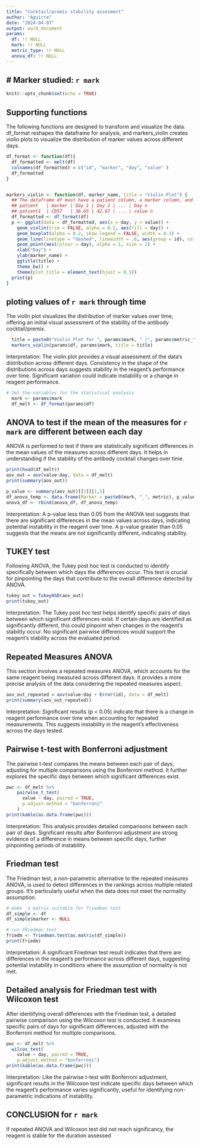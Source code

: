 ```yaml
---
title: "Cocktail/premix stability assesment"
author: "Aguirre"
date: "2024-04-07"
output: word_document
params:
  df: !r NULL
  mark: !r NULL
  metric_type: !r NULL
  anova_df: !r NULL
---
```


# Marker studied: `r mark`
---------------------------------------------


```r
knitr::opts_chunk$set(echo = TRUE)
```

## Supporting functions

The following functions are designed to transform and visualize the data. df_format reshapes the dataframe for analysis, and markers_violin creates violin plots to visualize the distribution of marker values across different days.

```r

df_format <- function(df){
  df_formatted <- melt(df)
  colnames(df_formatted) = c("id", "marker", "day", "value" )
  df_formatted
}


markers_violin <- function(df, marker_name, title = "Violin Plot") {
  ## The dataframe df must have a patient column, a marker column, and as many columns as there are days evaluated
  ## patient   | marker | Day 1 | Day 2 | ... | Day n
  ## patient1  | CD57   | 36.65 | 42.67 | ... | value n
  df_formatted <- df_format(df)
  p <- ggplot(data = df_formatted, aes(x = day, y = value)) +
    geom_violin(trim = FALSE, alpha = 0.2, aes(fill = day)) +
    geom_boxplot(alpha = 0.2, show.legend = FALSE, width = 0.3) +
    geom_line(linetype = "dashed", linewidth = .6, aes(group = id), color = "gray20") +
    geom_point(aes(colour = day), alpha = 1, size = 2) +
    xlab("Day") + 
    ylab(marker_name) +
    ggtitle(title) + 
    theme_bw() +
    theme(plot.title = element_text(hjust = 0.5))
  print(p)
}


```


## ploting values of `r mark` through time

The violin plot visualizes the distribution of marker values over time, offering an initial visual assessment of the stability of the antibody cocktail/premix.
  
```r
  title = paste0("Violin Plot for ", params$mark, " (", params$metric_type, ")")
  markers_violin(params$df, params$mark, title = title)
```
  
Interpretation: The violin plot provides a visual assessment of the data's distribution across different days. Consistency in the shape of the distributions across days suggests stability in the reagent's performance over time. Significant variation could indicate instability or a change in reagent performance.  
  
```r
# Set the variables for the statistical analysis
  mark <- params$mark
  df_melt <- df_format(params$df)
```

## ANOVA to test if the mean of the measures for `r mark` are different between each day

ANOVA is performed to test if there are statistically significant differences in the mean values of the measures across different days. It helps in understanding if the stability of the antibody cocktail changes over time.

```r
print(head(df_melt))
aov_out = aov(value~day, data = df_melt)
print(summary(aov_out))
```

```r

p_value <- summary(aov_out)[[1]][1,5]
df_anova_temp <- data.frame(Marker = paste0(mark, "_", metric), p_value)
anova_df <- rbind(anova_df, df_anova_temp)

```

Interpretation: A p-value less than 0.05 from the ANOVA test suggests that there are significant differences in the mean values across days, indicating potential instability in the reagent over time. A p-value greater than 0.05 suggests that the means are not significantly different, indicating stability.

## TUKEY test 

Following ANOVA, the Tukey post hoc test is conducted to identify specifically between which days the differences occur. This test is crucial for pinpointing the days that contribute to the overall difference detected by ANOVA.

```r
tukey_out = TukeyHSD(aov_out)
print(tukey_out)
```

Interpretation: The Tukey post hoc test helps identify specific pairs of days between which significant differences exist. If certain days are identified as significantly different, this could pinpoint when changes in the reagent's stability occur. No significant pairwise differences would support the reagent's stability across the evaluated period.

## Repeated Measures ANOVA

This section involves a repeated measures ANOVA, which accounts for the same reagent being measured across different days. It provides a more precise analysis of the data considering the repeated measures aspect.

```r
aov_out_repeated = aov(value~day + Error(id), data = df_melt)
print(summary(aov_out_repeated))
```

Interpretation: Significant results (p < 0.05) indicate that there is a change in reagent performance over time when accounting for repeated measurements. This suggests instability in the reagent's effectiveness across the days tested.

## Pairwise t-test with Bonferroni adjustment

The pairwise t-test compares the means between each pair of days, adjusting for multiple comparisons using the Bonferroni method. It further explores the specific days between which significant differences exist.

```r
pwc <- df_melt %>%
    pairwise_t_test(
      value ~ day, paired = TRUE,
      p.adjust.method = "bonferroni"
    )
print(kable(as.data.frame(pwc)))
```

Interpretation: This analysis provides detailed comparisons between each pair of days. Significant results after Bonferroni adjustment are strong evidence of a difference in means between specific days, further pinpointing periods of instability.

## Friedman test

The Friedman test, a non-parametric alternative to the repeated measures ANOVA, is used to detect differences in the rankings across multiple related groups. It's particularly useful when the data does not meet the normality assumption.

```r
# make  a matrix suitable for friedman test
df_simple <- df
df_simple$marker <- NULL

# run FRiedman test
friedm <- friedman.test(as.matrix(df_simple))
print(friedm)
```

Interpretation: A significant Friedman test result indicates that there are differences in the reagent's performance across different days, suggesting potential instability in conditions where the assumption of normality is not met.

## Detailed analysis for Friedman test with Wilcoxon test

After identifying overall differences with the Friedman test, a detailed pairwise comparison using the Wilcoxon test is conducted. It examines specific pairs of days for significant differences, adjusted with the Bonferroni method for multiple comparisons.

```r
pwc <- df_melt %>%
  wilcox_test(
    value ~ day, paired = TRUE,
    p.adjust.method = "bonferroni")
print(kable(as.data.frame(pwc)))
```

Interpretation: Like the pairwise t-test with Bonferroni adjustment, significant results in the Wilcoxon test indicate specific days between which the reagent's performance varies significantly, useful for identifying non-parametric indications of instability.

## CONCLUSION for `r mark`
If repeated ANOVA and Wilcoxon test did not reach significancy, the reagent is stable for the duration assessed



